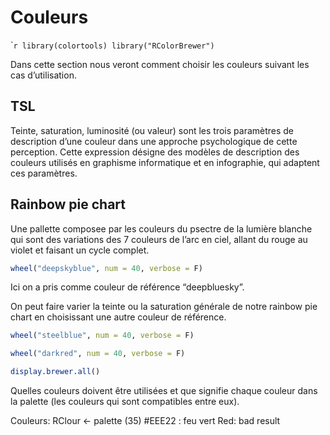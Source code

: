# Couleurs

````r
library(colortools)
library("RColorBrewer")
```

Dans cette section nous veront comment choisir les couleurs suivant les cas d'utilisation.

## TSL
Teinte, saturation, luminosité (ou valeur) sont les trois paramètres de description d'une couleur dans une approche psychologique de cette perception. 
Cette expression désigne des modèles de description des couleurs utilisés en graphisme informatique et en infographie, qui adaptent ces paramètres. 

## Rainbow pie chart

Une pallette composee par les couleurs du psectre de la lumière blanche qui sont des variations des 7 couleurs de l'arc en ciel, allant du rouge au violet et faisant un cycle complet.

```r
wheel("deepskyblue", num = 40, verbose = F)
```

Ici on a pris comme couleur de référence "deepbluesky".

On peut faire varier la teinte ou la saturation générale de notre rainbow pie chart en choisissant une autre couleur de référence.

```r
wheel("steelblue", num = 40, verbose = F)
```

```r
wheel("darkred", num = 40, verbose = F)
```

```r
display.brewer.all()
```

Quelles couleurs doivent être utilisées et que signifie chaque couleur dans la palette (les couleurs qui sont compatibles entre eux). 


Couleurs:
RClour <- palette (35)
#EEE22 : feu vert
Red: bad result
